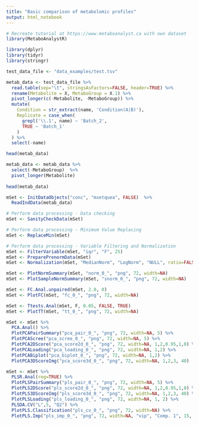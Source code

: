```yaml
---
title: "Basic comparison of metabolomic profiles"
output: html_notebook
---
```


```r
# Recreate tutorial at https://www.metaboanalyst.ca with own dataset
library(MetaboAnalystR)

library(dplyr)
library(tidyr)
library(stringr)
```

```r
test_data_file <- "data_examples/test.tsv"
```

```r
metab_data <- test_data_file %>%
  read.table(sep="\t", stringsAsFactors=FALSE, header=TRUE) %>%
  rename(Metabolite = X, MetaboGroup = X.1) %>%
  pivot_longer(c(-Metabolite, -MetaboGroup)) %>%
  mutate(
    Condition = str_extract(name, 'Condition(A|B)'),
    Replicate = case_when(
      grepl('\\.1', name) ~ 'Batch_2',
      TRUE ~ 'Batch_1'
    )
  ) %>%
  select(-name)

head(metab_data)
```

```r
metab_data <- metab_data %>%
  select(-MetaboGroup)  %>%
  pivot_longer(Metabolite)
  
head(metab_data)
```

```r
mSet <- InitDataObjects("conc", "msetquea", FALSE)  %>%
  ReadIndData(metab_data)
```

```r
# Perform data processing - Data checking
mSet <- SanityCheckData(mSet)
```

```r
# Perform data processing - Minimum Value Replacing
mSet <- ReplaceMin(mSet)
```

```r
# Perform data processing - Variable Filtering and Normalization
mSet <- FilterVariable(mSet, "iqr", "F", 25)
mSet <- PreparePrenormData(mSet)
mSet <- Normalization(mSet, "MedianNorm", "LogNorm", "NULL", ratio=FALSE, ratioNum=20)
```

```r
mSet <- PlotNormSummary(mSet, "norm_0_", "png", 72, width=NA)
mSet <- PlotSampleNormSummary(mSet, "snorm_0_", "png", 72, width=NA)
```

```r
mSet <- FC.Anal.unpaired(mSet, 2.0, 0)
mSet <- PlotFC(mSet, "fc_0_", "png", 72, width=NA)
```

```r
mSet <- Ttests.Anal(mSet, F, 0.05, FALSE, TRUE)
mSet <- PlotTT(mSet, "tt_0_", "png", 72, width=NA)
```

```r
mSet <- mSet %>%
  PCA.Anal() %>%
  PlotPCAPairSummary("pca_pair_0_", "png", 72, width=NA, 5) %>%
  PlotPCAScree("pca_scree_0_", "png", 72, width=NA, 5) %>%
  PlotPCA2DScore("pca_score2d_0_", "png", 72, width=NA, 1,2,0.95,1,0) %>%
  PlotPCALoading("pca_loading_0_", "png", 72, width=NA, 1,2) %>%
  PlotPCABiplot("pca_biplot_0_", "png", 72, width=NA, 1,2) %>%
  PlotPCA3DScoreImg("pca_score3d_0_", "png", 72, width=NA, 1,2,3, 40)
```

```r
mSet <- mSet %>%
  PLSR.Anal(reg=TRUE) %>%
  PlotPLSPairSummary("pls_pair_0_", "png", 72, width=NA, 5) %>%
  PlotPLS2DScore("pls_score2d_0_", "png", 72, width=NA, 1,2,0.95,1,0) %>%
  PlotPLS3DScoreImg("pls_score3d_0_", "png", 72, width=NA, 1,2,3, 40) %>%
  PlotPLSLoading("pls_loading_0_", "png", 72, width=NA, 1, 2) %>%
  PLSDA.CV("L",5, "Q2") %>%
  PlotPLS.Classification("pls_cv_0_", "png", 72, width=NA) %>%
  PlotPLS.Imp("pls_imp_0_", "png", 72, width=NA, "vip", "Comp. 1", 15, FALSE)
```
